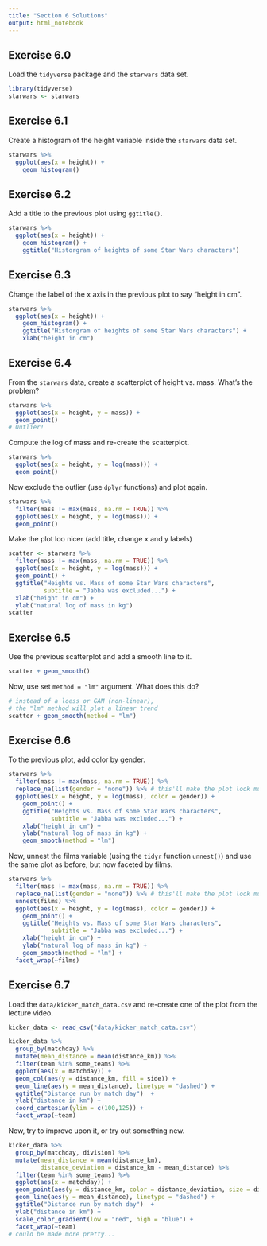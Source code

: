```yaml
---
title: "Section 6 Solutions"
output: html_notebook
---
```


## Exercise 6.0

Load the ``tidyverse`` package and the ``starwars`` data set.

```r
library(tidyverse)
starwars <- starwars
```


## Exercise 6.1

Create a histogram of the height variable inside the ``starwars`` data set.

```r
starwars %>%
  ggplot(aes(x = height)) +
    geom_histogram()
```

## Exercise 6.2

Add a title to the previous plot using ``ggtitle()``.

```r
starwars %>%
  ggplot(aes(x = height)) +
    geom_histogram() +
    ggtitle("Historgram of heights of some Star Wars characters")
```

## Exercise 6.3

Change the label of the x axis in the previous plot to say "height in cm".

```r
starwars %>%
  ggplot(aes(x = height)) +
    geom_histogram() +
    ggtitle("Historgram of heights of some Star Wars characters") +
    xlab("height in cm")
```

## Exercise 6.4

From the ``starwars`` data, create a scatterplot of height vs. mass. What's the problem?

```r

starwars %>%
  ggplot(aes(x = height, y = mass)) +
  geom_point()
# Outlier!

```

Compute the log of mass and re-create the scatterplot.

```r

starwars %>%
  ggplot(aes(x = height, y = log(mass))) +
  geom_point()

```

Now exclude the outlier (use ``dplyr`` functions) and plot again.

```r

starwars %>%
  filter(mass != max(mass, na.rm = TRUE)) %>%
  ggplot(aes(x = height, y = log(mass))) +
  geom_point()

```

Make the plot loo nicer (add title, change x and y labels)

```r

scatter <- starwars %>%
  filter(mass != max(mass, na.rm = TRUE)) %>%
  ggplot(aes(x = height, y = log(mass))) +
  geom_point() +
  ggtitle("Heights vs. Mass of some Star Wars characters",
          subtitle = "Jabba was excluded...") +
  xlab("height in cm") +
  ylab("natural log of mass in kg")
scatter

```

## Exercise 6.5

Use the previous scatterplot and add a smooth line to it.

```r

scatter + geom_smooth()

```

Now, use set ``method = "lm"`` argument. What does this do?

```r

# instead of a loess or GAM (non-linear),
# the "lm" method will plot a linear trend
scatter + geom_smooth(method = "lm")

```

## Exercise 6.6

To the previous plot, add color by gender.

```r

starwars %>%
  filter(mass != max(mass, na.rm = TRUE)) %>%
  replace_na(list(gender = "none")) %>% # this'll make the plot look much nicer
  ggplot(aes(x = height, y = log(mass), color = gender)) +
    geom_point() +
    ggtitle("Heights vs. Mass of some Star Wars characters",
            subtitle = "Jabba was excluded...") +
    xlab("height in cm") +
    ylab("natural log of mass in kg") + 
    geom_smooth(method = "lm")

```

Now, unnest the films variable (using the ``tidyr`` function ``unnest()``) and use the same plot as before, but now faceted by films.

```r

starwars %>%
  filter(mass != max(mass, na.rm = TRUE)) %>%
  replace_na(list(gender = "none")) %>% # this'll make the plot look much nicer
  unnest(films) %>%
  ggplot(aes(x = height, y = log(mass), color = gender)) +
    geom_point() +
    ggtitle("Heights vs. Mass of some Star Wars characters",
            subtitle = "Jabba was excluded...") +
    xlab("height in cm") +
    ylab("natural log of mass in kg") + 
    geom_smooth(method = "lm") +
  facet_wrap(~films)

```

## Exercise 6.7

Load the ``data/kicker_match_data.csv`` and re-create one of the plot from the lecture video. 

```r
kicker_data <- read_csv("data/kicker_match_data.csv")

kicker_data %>%
  group_by(matchday) %>%
  mutate(mean_distance = mean(distance_km)) %>%
  filter(team %in% some_teams) %>%
  ggplot(aes(x = matchday)) +
  geom_col(aes(y = distance_km, fill = side)) +
  geom_line(aes(y = mean_distance), linetype = "dashed") +
  ggtitle("Distance run by match day")  +
  ylab("distance in km") +
  coord_cartesian(ylim = c(100,125)) +
  facet_wrap(~team)
```

Now, try to improve upon it, or try out something new.

```r

kicker_data %>%
  group_by(matchday, division) %>%
  mutate(mean_distance = mean(distance_km),
         distance_deviation = distance_km - mean_distance) %>%
  filter(team %in% some_teams) %>%
  ggplot(aes(x = matchday)) +
  geom_point(aes(y = distance_km, color = distance_deviation, size = distance_deviation^2)) +
  geom_line(aes(y = mean_distance), linetype = "dashed") +
  ggtitle("Distance run by match day")  +
  ylab("distance in km") +
  scale_color_gradient(low = "red", high = "blue") +
  facet_wrap(~team)
# could be made more pretty...

```


